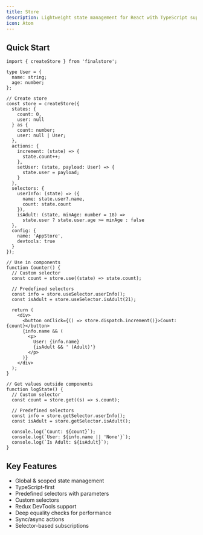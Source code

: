 ```yaml
---
title: Store
description: Lightweight state management for React with TypeScript support
icon: Atom
---
```


## Quick Start

```tsx
import { createStore } from 'finalstore';

type User = {
  name: string;
  age: number;
};

// Create store
const store = createStore({
  states: {
    count: 0,
    user: null
  } as {
    count: number;
    user: null | User;
  },
  actions: {
    increment: (state) => {
      state.count++;
    },
    setUser: (state, payload: User) => {
      state.user = payload;
    }
  },
  selectors: {
    userInfo: (state) => ({
      name: state.user?.name,
      count: state.count
    }),
    isAdult: (state, minAge: number = 18) =>
      state.user ? state.user.age >= minAge : false
  },
  config: {
    name: 'AppStore',
    devtools: true
  }
});

// Use in components
function Counter() {
  // Custom selector
  const count = store.use((state) => state.count);

  // Predefined selectors
  const info = store.useSelector.userInfo();
  const isAdult = store.useSelector.isAdult(21);

  return (
    <div>
      <button onClick={() => store.dispatch.increment()}>Count: {count}</button>
      {info.name && (
        <p>
          User: {info.name}
          {isAdult && ' (Adult)'}
        </p>
      )}
    </div>
  );
}

// Get values outside components
function logState() {
  // Custom selector
  const count = store.get((s) => s.count);

  // Predefined selectors
  const info = store.getSelector.userInfo();
  const isAdult = store.getSelector.isAdult();

  console.log(`Count: ${count}`);
  console.log(`User: ${info.name || 'None'}`);
  console.log(`Is Adult: ${isAdult}`);
}
```

## Key Features

- Global & scoped state management
- TypeScript-first
- Predefined selectors with parameters
- Custom selectors
- Redux DevTools support
- Deep equality checks for performance
- Sync/async actions
- Selector-based subscriptions
